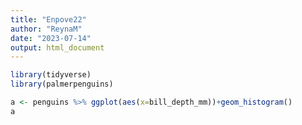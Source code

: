 ```yaml
---
title: "Enpove22"
author: "ReynaM"
date: "2023-07-14"
output: html_document
---
```


```r
library(tidyverse)
library(palmerpenguins)
```

```r
a <- penguins %>% ggplot(aes(x=bill_depth_mm))+geom_histogram()
a
```

